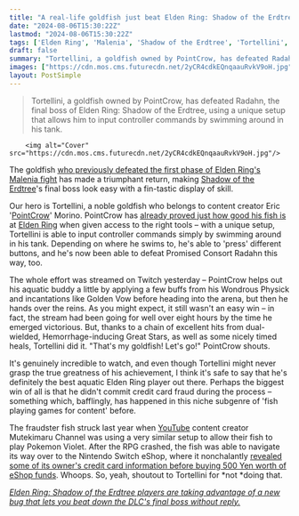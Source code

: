 ```yaml
---
title: "A real-life goldfish just beat Elden Ring: Shadow of the Erdtree's final boss, and this one did it without committing credit card fraud"
date: "2024-08-06T15:30:22Z"
lastmod: "2024-08-06T15:30:22Z"
tags: ['Elden Ring', 'Malenia', 'Shadow of the Erdtree', 'Tortellini', 'PointCrow', 'Twitch', 'Promised Consort Radahn', 'Great Stars', 'Golden Vow', 'Hemorrhage', 'YouTube', 'Mutekimaru Channel', 'Pokemon Violet', 'Nintendo Switch eShop']
draft: false
summary: "Tortellini, a goldfish owned by PointCrow, has defeated Radahn, the final boss of Elden Ring: Shadow of the Erdtree, using a unique setup that allows him to input controller commands by swimming around in his tank."
images: ["https://cdn.mos.cms.futurecdn.net/2yCR4cdkEQnqaauRvkV9oH.jpg"]
layout: PostSimple
---
```

> Tortellini, a goldfish owned by PointCrow, has defeated Radahn, the final boss of Elden Ring: Shadow of the Erdtree, using a unique setup that allows him to input controller commands by swimming around in his tank.


        <img alt="Cover" src="https://cdn.mos.cms.futurecdn.net/2yCR4cdkEQnqaauRvkV9oH.jpg"/>
        
The goldfish [<u>who previously defeated the first phase of Elden Ring's Malenia fight</u>](https://www.gamesradar.com/this-elden-ring-players-goldfish-just-beat-malenia-seriously/) has made a triumphant return, making [<u>Shadow of the Erdtree</u>](https://www.gamesradar.com/games/action-rpg/elden-ring-shadow-of-the-erdtree-guide/)'s final boss look easy with a fin-tastic display of skill. 

Our hero is Tortellini, a noble goldfish who belongs to content creator Eric '[PointCrow](https://www.twitch.tv/pointcrow?&ab_channel=pointcrow)' Morino. PointCrow has [already proved just how good his fish is](https://www.gamesradar.com/elden-rings-infamous-boss-godrick-will-never-recover-from-losing-to-a-goldfish-rigged-up-to-a-webcam/) at [<u>Elden Ring</u>](https://www.gamesradar.com/elden-ring-guide/) when given access to the right tools – with a unique setup, Tortellini is able to input controller commands simply by swimming around in his tank. Depending on where he swims to, he's able to 'press' different buttons, and he's now been able to defeat Promised Consort Radahn this way, too. 

The whole effort was streamed on Twitch yesterday – PointCrow helps out his aquatic buddy a little by applying a few buffs from his Wondrous Physick and incantations like Golden Vow before heading into the arena, but then he hands over the reins. As you might expect, it still wasn't an easy win – in fact, the stream had been going for well over eight hours by the time he emerged victorious. But, thanks to a chain of excellent hits from dual-wielded, Hemorrhage-inducing Great Stars, as well as some nicely timed heals, Tortellini did it. "That's my goldfish! Let's go!" PointCrow shouts.

It's genuinely incredible to watch, and even though Tortellini might never grasp the true greatness of his achievement, I think it's safe to say that he's definitely the best aquatic Elden Ring player out there. Perhaps the biggest win of all is that he didn't commit credit card fraud during the process – something which, bafflingly, has happened in this niche subgenre of 'fish playing games for content' before. 

The fraudster fish struck last year when [YouTube](https://www.gamesradar.com/tag/youtube/) content creator Mutekimaru Channel was using a very similar setup to allow their fish to play Pokemon Violet. After the RPG crashed, the fish was able to navigate its way over to the Nintendo Switch eShop, where it nonchalantly [<u>revealed some of its owner's credit card information before buying 500 Yen worth of eShop funds</u>](https://www.gamesradar.com/pokemon-fans-pet-fish-plays-scarlet-and-violet-on-stream-commits-credit-card-fraud/). Whoops. So, yeah, shoutout to Tortellini for *not *doing that.

[<u><em>Elden Ring: Shadow of the Erdtree players are taking advantage of a new bug that lets you beat down the DLC's final boss without reply.</em></u>](https://www.gamesradar.com/games/action-rpg/elden-ring-shadow-of-the-erdtree-players-are-taking-advantage-of-a-new-bug-that-lets-you-beat-down-the-dlcs-final-boss-without-reply/)
        